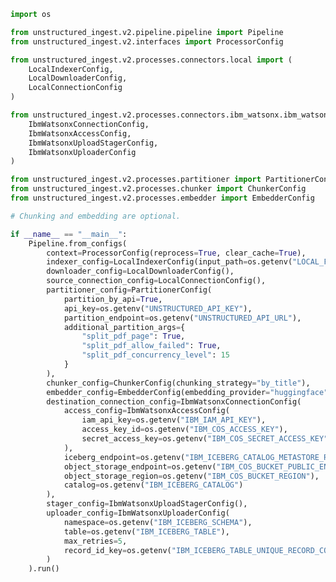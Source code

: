 ```python Python Ingest v2
import os

from unstructured_ingest.v2.pipeline.pipeline import Pipeline
from unstructured_ingest.v2.interfaces import ProcessorConfig

from unstructured_ingest.v2.processes.connectors.local import (
    LocalIndexerConfig,
    LocalDownloaderConfig,
    LocalConnectionConfig
)

from unstructured_ingest.v2.processes.connectors.ibm_watsonx.ibm_watsonx_s3 import (
    IbmWatsonxConnectionConfig,
    IbmWatsonxAccessConfig,
    IbmWatsonxUploadStagerConfig,
    IbmWatsonxUploaderConfig
)

from unstructured_ingest.v2.processes.partitioner import PartitionerConfig
from unstructured_ingest.v2.processes.chunker import ChunkerConfig
from unstructured_ingest.v2.processes.embedder import EmbedderConfig

# Chunking and embedding are optional.

if __name__ == "__main__":
    Pipeline.from_configs(
        context=ProcessorConfig(reprocess=True, clear_cache=True),
        indexer_config=LocalIndexerConfig(input_path=os.getenv("LOCAL_FILE_INPUT_DIR")),
        downloader_config=LocalDownloaderConfig(),
        source_connection_config=LocalConnectionConfig(),
        partitioner_config=PartitionerConfig(
            partition_by_api=True,
            api_key=os.getenv("UNSTRUCTURED_API_KEY"),
            partition_endpoint=os.getenv("UNSTRUCTURED_API_URL"),
            additional_partition_args={
                "split_pdf_page": True,
                "split_pdf_allow_failed": True,
                "split_pdf_concurrency_level": 15
            }
        ),
        chunker_config=ChunkerConfig(chunking_strategy="by_title"),
        embedder_config=EmbedderConfig(embedding_provider="huggingface"),
        destination_connection_config=IbmWatsonxConnectionConfig(
            access_config=IbmWatsonxAccessConfig(
                iam_api_key=os.getenv("IBM_IAM_API_KEY"),
                access_key_id=os.getenv("IBM_COS_ACCESS_KEY"),
                secret_access_key=os.getenv("IBM_COS_SECRET_ACCESS_KEY")
            ),
            iceberg_endpoint=os.getenv("IBM_ICEBERG_CATALOG_METASTORE_REST_ENDPOINT"),
            object_storage_endpoint=os.getenv("IBM_COS_BUCKET_PUBLIC_ENDPOINT"),
            object_storage_region=os.getenv("IBM_COS_BUCKET_REGION"),
            catalog=os.getenv("IBM_ICEBERG_CATALOG")
        ),
        stager_config=IbmWatsonxUploadStagerConfig(),
        uploader_config=IbmWatsonxUploaderConfig(
            namespace=os.getenv("IBM_ICEBERG_SCHEMA"),
            table=os.getenv("IBM_ICEBERG_TABLE"),
            max_retries=5,
            record_id_key=os.getenv("IBM_ICEBERG_TABLE_UNIQUE_RECORD_COLUMN")
        )
    ).run()
```